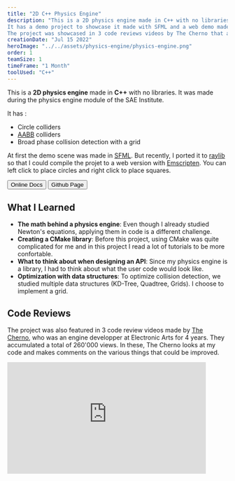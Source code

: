 ```yaml
---
title: "2D C++ Physics Engine"
description: "This is a 2D physics engine made in C++ with no libraries. 
It has a demo project to showcase it made with SFML and a web demo made with Raylib. 
The project was showcased in 3 code reviews videos by The Cherno that accumulated a total of 261'000 views."
creationDate: "Jul 15 2022"
heroImage: "../../assets/physics-engine/physics-engine.png"
order: 1
teamSize: 1
timeFrame: "1 Month"
toolUsed: "C++"
---
```



This is a **2D physics engine** made in **C++** with no libraries.
It was made during the physics engine module of the SAE Institute.

It has :

-   Circle colliders
-   [AABB](https://en.wikipedia.org/wiki/Minimum_bounding_box#Axis-aligned_minimum_bounding_box) colliders
-   Broad phase collision detection with a grid

At first the demo scene was made in [SFML](https://www.sfml-dev.org/).
But recently, I ported it to [raylib](https://www.raylib.com/) so that I
could compile the projet to a web version with [Emscripten](https://emscripten.org/).
You can left click to place circles and right click to place squares.

<div class="flex" style="margin-bottom: 1em;">
	<Button href="https://stowy-physics-engine.readthedocs.io/en/latest/index.html">
		Online Docs
	</Button>
	<Button href="https://github.com/St0wy/StowyPhysicsEngine">
		Github Page
	</Button>
</div>


<PhysicsEngineDemo />

## What I Learned

-   **The math behind a physics engine**: Even though I already studied Newton's equations, applying them in code is a different challenge.
-   **Creating a CMake library**: Before this project, using CMake was quite complicated for me and in this project I read a lot of tutorials to be more confortable.
-   **What to think about when designing an API**: Since my physics engine is a library, I had to think about what the user code would look like.
-   **Optimization with data structures**: To optimize collision detection, we studied multiple data structures (KD-Tree, Quadtree, Grids). I choose to implement a grid.

## Code Reviews

The project was also featured in 3 code review videos made by [The Cherno](https://www.youtube.com/@TheCherno),
who was an engine developper at Electronic Arts for 4 years.
They accumulated a total of 260'000 views.
In these, The Cherno looks at my code and makes comments on the various things that could be improved.

<div class="grid place-items-center">
	<iframe
		style="overflow:hidden;width:90%;aspect-ratio:16/9"
		src="https://www.youtube-nocookie.com/embed/eNSkYAzC_ew"
		title="YouTube video player"
		frameborder="0"
		allow="accelerometer; autoplay; clipboard-write; encrypted-media; gyroscope; picture-in-picture; web-share"
		allowfullscreen
	/>
</div>

<div class="grid place-items-center">
	<iframe
		style="overflow:hidden;width:90%;aspect-ratio:16/9"
		src="https://www.youtube-nocookie.com/embed/0AFKxekpbUM"
		title="YouTube video player"
		frameborder="0"
		allow="accelerometer; autoplay; clipboard-write; encrypted-media; gyroscope; picture-in-picture; web-share"
		allowfullscreen
	/>
</div>

<div class="grid place-items-center">
	<iframe
		style="overflow:hidden;width:90%;aspect-ratio:16/9"
		src="https://www.youtube-nocookie.com/embed/o1qs-KqJlzI"
		title="YouTube video player"
		frameborder="0"
		allow="accelerometer; autoplay; clipboard-write; encrypted-media; gyroscope; picture-in-picture; web-share"
		allowfullscreen
	/>
</div>
